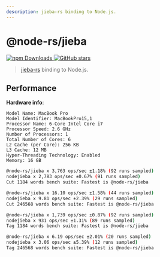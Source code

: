 ```yaml
---
description: jieba-rs binding to Node.js.
---
```


# @node-rs/jieba

<a href="https://www.npmjs.com/package/@node-rs/jieba" target="_blank">
  <img alt="npm Downloads" src="https://img.shields.io/npm/dm/@node-rs/jieba" />
</a>
<a href="https://github.com/napi-rs/node-rs" target="_blank">
  <img
    alt="GitHub stars"
    src="https://img.shields.io/github/stars/napi-rs/node-rs?style=social"
  />
</a>

> [jieba-rs](https://github.com/messense/jieba-rs) binding to Node.js.

## Performance

**Hardware info**:

```
Model Name: MacBook Pro
Model Identifier: MacBookPro15,1
Processor Name: 6-Core Intel Core i7
Processor Speed: 2.6 GHz
Number of Processors: 1
Total Number of Cores: 6
L2 Cache (per Core): 256 KB
L3 Cache: 12 MB
Hyper-Threading Technology: Enabled
Memory: 16 GB
```

```bash {3,7,11,15}
@node-rs/jieba x 3,763 ops/sec ±1.18% (92 runs sampled)
nodejieba x 2,783 ops/sec ±0.67% (91 runs sampled)
Cut 1184 words bench suite: Fastest is @node-rs/jieba

@node-rs/jieba x 16.10 ops/sec ±1.58% (44 runs sampled)
nodejieba x 9.81 ops/sec ±2.39% (29 runs sampled)
Cut 246568 words bench suite: Fastest is @node-rs/jieba

@node-rs/jieba x 1,739 ops/sec ±0.87% (92 runs sampled)
nodejieba x 931 ops/sec ±1.31% (89 runs sampled)
Tag 1184 words bench suite: Fastest is @node-rs/jieba

@node-rs/jieba x 6.19 ops/sec ±2.01% (20 runs sampled)
nodejieba x 3.06 ops/sec ±5.39% (12 runs sampled)
Tag 246568 words bench suite: Fastest is @node-rs/jieba
```
